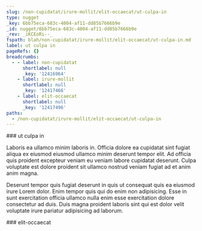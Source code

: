 ```yaml
---
slug: /non-cupidatat/irure-mollit/elit-occaecat/ut-culpa-in
type: nugget
_key: 6bb75eca-683c-4004-af11-dd85b7666b9e
_id: nugget/6bb75eca-683c-4004-af11-dd85b7666b9e
_rev: _iKCEoRi--_
fspath: blah/non-cupidatat/irure-mollit/elit-occaecat/ut-culpa-in.md
label: ut culpa in
pageRefs: {}
breadcrumbs:
  - - label: non-cupidatat
      shortlabel: null
      _key: '12416964'
    - label: irure-mollit
      shortlabel: null
      _key: '12417466'
    - label: elit-occaecat
      shortlabel: null
      _key: '12417496'
paths:
  - /non-cupidatat/irure-mollit/elit-occaecat/ut-culpa-in
---
```


<NuggetArea>
<Nugget slug="/non-cupidatat/irure-mollit/elit-occaecat/ut-culpa-in" type="nugget" _key="6bb75eca-683c-4004-af11-dd85b7666b9e" _id="nugget/6bb75eca-683c-4004-af11-dd85b7666b9e" _rev="_iKCEoRi--_" fspath="blah/non-cupidatat/irure-mollit/elit-occaecat/ut-culpa-in.md" label="ut culpa in" paths="/non-cupidatat/irure-mollit/elit-occaecat/ut-culpa-in">
<NuggetBody>
### ut culpa in

Laboris ea ullamco minim laboris in. Officia dolore ea cupidatat sint fugiat aliqua ex eiusmod eiusmod ullamco minim deserunt tempor elit. Ad officia quis proident excepteur veniam eu veniam labore cupidatat deserunt. Culpa voluptate est dolore proident sit ullamco nostrud veniam fugiat ad et anim anim magna.

Deserunt tempor quis fugiat deserunt in quis ut consequat quis ea eiusmod irure Lorem dolor. Enim tempor quis qui do enim non adipisicing. Esse in sunt exercitation officia ullamco nulla enim esse exercitation dolore consectetur ad duis. Duis magna proident laboris sint qui est dolor velit voluptate irure pariatur adipisicing ad laborum.

</NuggetBody>
<Breadcrumbs>
<Crumbs>
<Crumb _key="12416964" label="non-cupidatat" /><Crumb _key="12417466" label="irure-mollit" /><Crumb _key="12417496" label="elit-occaecat" />
</Crumbs>
</Breadcrumbs>
</Nugget>

<NuggetsInbound>
</NuggetsInbound>
<NuggetsOutbound>
</NuggetsOutbound>
</NuggetArea>
<PassagesInbound>
<Passage direction="inbound" type="passage" _key="12417496" _id="passage/12417496" _rev="_iKCEoRe--A" label="elit-occaecat" passage="elit-occaecat" fspath="blah/non-cupidatat/irure-mollit/elit-occaecat" paths="/non-cupidatat/irure-mollit/elit-occaecat" slug="/non-cupidatat/irure-mollit/elit-occaecat">
<NuggetBody>
### elit-occaecat

</NuggetBody>
<Breadcrumbs>
<Crumbs>
<Crumb _key="12416964" label="non-cupidatat" /><Crumb _key="12417466" label="irure-mollit" />
</Crumbs>
</Breadcrumbs>
</Passage>

</PassagesInbound>
<PassagesOutbound>
</PassagesOutbound>